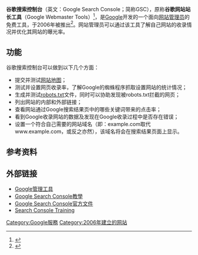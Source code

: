 {{Infobox website
| name = 谷歌搜索控制台
| native_name = <small>{{nobold|Google Search Console}}</small>
| native_name_lang = en
| logo = File:Google Search Console.svg
| logo_size = 300px
| logo_alt = 
| logocaption = 
| url = {{URL|https://search.google.com/search-console}}
| commercial = 是
| type = 网站管理员工具
| owner = [[Google|Google]]
}}
'''谷歌搜索控制台'''（英文：Google Search Console；简称GSC），原称'''谷歌网站站长工具'''（Google Webmaster Tools）<ref>{{cite web | title=关于谷歌网站站长工具和Google Analytics(分析)中的+1报告 | work=Google搜索中心 | date=2011年7月13日 | url=https://developers.google.com/search/blog/2011/06/1-reporting-in-google-webmaster-tools?hl=zh-cn }}</ref>，是[[Google|Google]]开发的一个面向[[网站管理员|网站管理员]]的免费工具，于2006年被推出<ref>{{cite web | title=20 Years of SEO: A Brief History of Search Engine Optimization | work=Search Engine Journal | date=February 27, 2021 | url=https://www.searchenginejournal.com/seo-guide/seo-history/ }}</ref>。网站管理员可以通过该工具了解自己网站的收录情况并优化其网站的曝光率。

==功能==
谷歌搜索控制台可以做到以下几个方面：
* 提交并测试[[网站地图|网站地图]]；
* 测试并设置网页收录率，了解Google的蜘蛛程序抓取设置网站的统计情况；
* 生成并测试[[robots.txt|robots.txt]]文件，同时可以协助发现被robots.txt拦截的网页；
* 列出网站的内部和外部链接；
* 查看网站通过Google搜索结果页中的哪些关键词带来的点击率；
* 看到Google收录网站的数据及发现在Google收录过程中是否存在错误；
* 设置一个符合自己需要的网站域名（即：example.com取代www.example.com，或反之亦然），该域名将会在搜索结果页面上显示。

==参考资料==
{{Reflist}}
== 外部链接 ==
* [https://www.google.com/webmasters/tools/home?hl=zh-TW Google管理工具]{{Wayback|url=https://www.google.com/webmasters/tools/home?hl=zh-TW |date=20191017014747 }}{{zh-tw}}
* [https://www.seo-tea.com/google-search-console-tutorial/ Google Search Console教學 ] {{Wayback|url=https://www.seo-tea.com/google-search-console-tutorial/ |date=20210220132453 }}
* [https://developers.google.com/search Google Search Console官方文件 ] {{Wayback|url=https://developers.google.com/search |date=20201212212709 }}
* [https://www.youtube.com/playlist?list=PLKoqnv2vTMUOnQn-lNDfT38X9gA_CHxTo Search Console Training ] {{Wayback|url=https://www.youtube.com/playlist?list=PLKoqnv2vTMUOnQn-lNDfT38X9gA_CHxTo |date=20210607003015 }}
{{Google公司}}
{{authority control}}
[[Category:Google服務|Category:Google服務]]
[[Category:2006年建立的网站|Category:2006年建立的网站]]